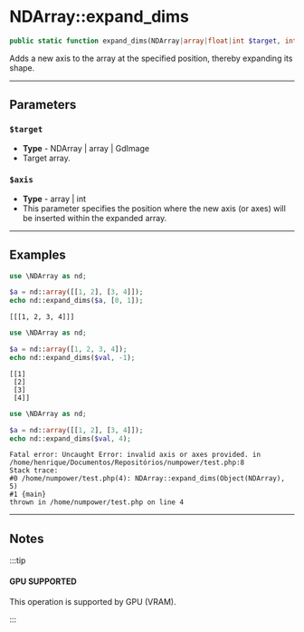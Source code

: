 
# NDArray::expand_dims

```php
public static function expand_dims(NDArray|array|float|int $target, int|array $axis = NULL): NDArray;
```
Adds a new axis to the array at the specified position, thereby expanding its shape.

---

## Parameters

### `$target`
  - **Type** - NDArray | array | GdImage
  - Target array.

### `$axis`
  - **Type** - array | int
  - This parameter specifies the position where the new axis (or axes) will be inserted within the expanded array.

---

## Examples

<Tabs>
<TabItem value="example1" label="Example 1" default>


```php
use \NDArray as nd;

$a = nd::array([[1, 2], [3, 4]]);
echo nd::expand_dims($a, [0, 1]);
```
```text @title="Output"
[[[1, 2, 3, 4]]]
```


</TabItem>
<TabItem value="example2" label="Example 2" default>


```php
use \NDArray as nd;

$a = nd::array([1, 2, 3, 4]);
echo nd::expand_dims($val, -1);
```
```text @title="Output"
[[1]
 [2]
 [3]
 [4]]
```


</TabItem>
<TabItem value="example3" label="Example 3" default>


```php
use \NDArray as nd;

$a = nd::array([[1, 2], [3, 4]]);
echo nd::expand_dims($val, 4);
```
```text @title="Output"
Fatal error: Uncaught Error: invalid axis or axes provided. in /home/henrique/Documentos/Repositórios/numpower/test.php:8
Stack trace:
#0 /home/numpower/test.php(4): NDArray::expand_dims(Object(NDArray), 5)
#1 {main}
thrown in /home/numpower/test.php on line 4
```


</TabItem>
</Tabs>

---

## Notes

:::tip

#### GPU SUPPORTED
This operation is supported by GPU (VRAM).

:::